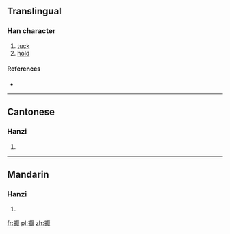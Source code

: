 ==Translingual==

===Han character===
{{Han char|rn=64|rad=手|as=14|sn=17|four=51034|canj=QMAK|ids=⿰扌厭}}

# [[tuck]]
# [[hold]]

====References====
* {{Han ref|kx=0460.150|dkj=12868|dj=0809.050|hdz=31974.070|uh=64EB|ud=25835|bh=ECEB|bd=60651}}

----

==Cantonese==

===Hanzi===
{{yue-hanzi|jyut=[[jip3]]|y=yip3}}

# {{defn|lang=yue|sort=手14}}

----

==Mandarin==

===Hanzi===
{{cmn-hanzi|pin=[[yè]] ([[ye4]])|wg=yeh<sup>4</sup>}}

# {{defn|lang=cmn|sort=手14}}

[[fr:擫]]
[[pl:擫]]
[[zh:擫]]